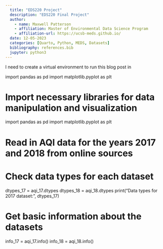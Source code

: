 ```yaml
---
  title: "EDS220 Project"
  description: "EDS220 Final Project"
  author:
    - name: Maxwell Patterson
    - affiliation: Master of Environmental Data Science Program
    - affiliation-url: https://ucsb-meds.github.io/
  date: 12-05-2023
  categories: [Quarto, Python, MEDS, Datasets]
  bibliography: references.bib
  jupyter: python3
---
```


I need to create a virtual environment to run this blog post in

import pandas as pd import matplotlib.pyplot as plt

# Import necessary libraries for data manipulation and visualization

import pandas as pd import matplotlib.pyplot as plt

# Read in AQI data for the years 2017 and 2018 from online sources

# Check data types for each dataset

dtypes_17 = aqi_17.dtypes dtypes_18 = aqi_18.dtypes print("Data types for 2017 dataset:\n", dtypes_17)

# Get basic information about the datasets

info_17 = aqi_17.info() info_18 = aqi_18.info()
